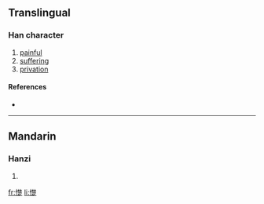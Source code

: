 ==Translingual==

===Han character===
{{Han char|rn=61|rad=心|as=13|sn=16|four=|canj=心木木人 (PDDO)}}

# [[painful]]
# [[suffering]]
# [[privation]]

====References====
* {{Han ref|kx=0404.350|dkj=11297|dj=0745.010|hdz=42360.060|uh=61B7|ud=25015}}

----

==Mandarin==

===Hanzi===
{{cmn-hanzi|pin=[[chǔ]] ([[chu3]])|wg=ch'u<sup>3</sup>}}

# {{defn|Mandarin|sort=心13}}

[[fr:憷]]
[[li:憷]]